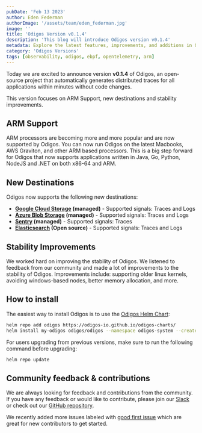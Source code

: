 ```yaml
---
pubDate: 'Feb 13 2023'
author: Eden Federman
authorImage: '/assets/team/eden_federman.jpg'
image: ''
title: 'Odigos Version v0.1.4'
description: 'This blog will introduce Odigos version v0.1.4'
metadata: Explore the latest features, improvements, and additions in Odigos version v0.1.4, including ARM support and new destinations.
category: 'Odigos Versions'
tags: [observability, odigos, ebpf, opentelemetry, arm]
---
```


Today we are excited to announce version **v0.1.4** of Odigos, an open-source project that automatically generates distributed traces for all applications within minutes without code changes.

This version focuses on ARM Support, new destinations and stability improvements.

## ARM Support

ARM processors are becoming more and more popular and are now supported by Odigos. You can now run Odigos on the latest Macbooks, AWS Graviton, and other ARM based processors. This is a big step forward for Odigos that now supports applications written in Java, Go, Python, NodeJS and .NET on both x86-64 and ARM.

## New Destinations

Odigos now supports the following new destinations:

- **[Google Cloud Storage](https://docs.odigos.io/backends/gcs) (managed)** - Supported signals: Traces and Logs
- **[Azure Blob Storage](https://docs.odigos.io/backends/azureblob) (managed)** - Supported signals: Traces and Logs
- **[Sentry](https://docs.odigos.io/backends/sentry) (managed)** - Supported signals: Traces
- **[Elasticsearch](https://docs.odigos.io/backends/elasticsearch) (Open source)** - Supported signals: Traces and Logs

## Stability Improvements

We worked hard on improving the stability of Odigos. We listened to feedback from our community and made a lot of improvements to the stability of Odigos. Improvements include: supporting older linux kernels, avoiding windows-based nodes, better memory allocation, and more.

## How to install

The easiest way to install Odigos is to use the [Odigos Helm Chart](https://github.com/odigos-io/odigos-charts):

```bash
helm repo add odigos https://odigos-io.github.io/odigos-charts/
helm install my-odigos odigos/odigos --namespace odigos-system --create-namespace
```

For users upgrading from previous versions, make sure to run the following command before upgrading:

```bash
helm repo update
```

## Community feedback & contributions

We are always looking for feedback and contributions from the community. If you have any feedback or would like to contribute, please join our [Slack](https://join.slack.com/t/odigos/shared_invite/zt-1d7egaz29-Rwv2T8kyzc3mWP8qKobz~A) or check out our [GitHub repository](https://github.com/odigos-io/odigos).

We recently added more issues labeled with [good first issue](https://github.com/odigos-io/odigos/issues?q=is%3Aissue+is%3Aopen+label%3A%22good+first+issue%22) which are great for new contributors to get started.
